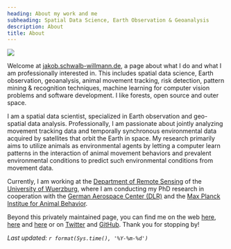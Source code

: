 ```yaml
---
heading: About my work and me
subheading: Spatial Data Science, Earth Observation & Geoanalysis
description: About
title: About
---
```

<img class="profile" src="/img/avatar.jpg"> 

Welcome at [jakob.schwalb-willmann.de](https://jakob.schwalb-willmann.de), a page about what I do and what I am professionally interested in. This includes spatial data science, Earth observation, geoanalysis, animal movement tracking, risk detection, pattern mining & recognition techniques, machine learning for computer vision problems and software development. I like forests, open source and outer space.

I am a spatial data scientist, specialized in Earth observation and geo-spatial data analysis. Professionally, I am passionate about jointly analyzing movement tracking data and temporally synchronous environmental data acquired by satellites that orbit the Earth in space. My research primarily aims to utilize animals as environmental agents by letting a computer learn patterns in the interaction of animal movement behaviors and prevalent environmental conditions to predict such environmental conditions from movement data.

Currently, I am working at the [Department of Remote Sensing](https://www.geographie.uni-wuerzburg.de/en/fernerkundung/startseite/) of the [University of Wuerzburg](https://www.uni-wuerzburg.de/en/home/), where I am conducting my PhD research in cooperation with the [German Aerospace Center (DLR)](https://www.dlr.de/eoc/en/desktopdefault.aspx/tabid-5227/) and the [Max Planck Institue for Animal Behavior](https://www.ab.mpg.de/).

Beyond this privately maintained page, you can find me on the web [here](https://www.geographie.uni-wuerzburg.de/fernerkundung/personen/jakob-schwalb-willmann-msc/), [here](http://eagle-science.org/schwalb-willmann/) and [here](http://students.eagle-science.org/students/students-2016/jakob-schwalb-willmann/) or on [Twitter](https://twitter.com/schwalbwillmann) and [GitHub](https://github.com/16eagle). Thank you for stopping by!

*Last updated: `r format(Sys.time(), '%Y-%m-%d')`*